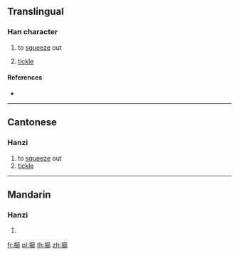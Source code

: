{{character info/new}}
==Translingual==

===Han character===
{{Han char|rn=64|rad=手|as=15|sn=18|four=58027|canj=QHAL|ids=⿰扌節}}

# {{lb|zh|Cantonese}} to [[squeeze]] out
# [[tickle]]

====References====
* {{Han ref|kx=0461.030|dkj=12894|dj=0810.110|hdz=31981.020|uh=64F3|ud=25843|bh=E9AD|bd=59821}}

----

==Cantonese==

===Hanzi===
{{yue-hanzi|jyut=[[zit1]]|y=jit1}}

# to [[squeeze]] out
# [[tickle]]

----

==Mandarin==

===Hanzi===
{{cmn-hanzi|pin=[[zhì]] ([[zhi4]]), [[jié]] ([[jie2]])|wg=chih<sup>4</sup>, chieh<sup>2</sup>}}

# {{defn|lang=cmn|sort=手15}}

[[fr:擳]]
[[pl:擳]]
[[th:擳]]
[[zh:擳]]